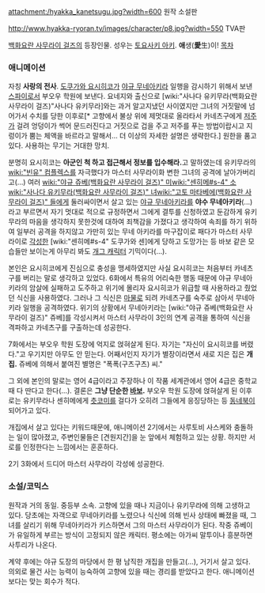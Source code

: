 attachment:/hyakka_kanetsugu.jpg?width=600
원작 소설판

http://www.hyakka-ryoran.tv/images/character/p8.jpg?width=550
TVA판

[[백화요란 사무라이 걸즈]]의 등장인물. 성우는 [[토요사키 아키]]. '''애'''생('''愛'''生)이!
[[목차]]
=== 애니메이션 ===
자칭 '''사랑의 전사'''. [[도쿠가와 요시히코]]가 [[야규 무네아키라]] 일행을 감시하기 위해서 보낸 [[스파이]]로서 부오우 학원에 보낸다. 요네지와 출신으로 [wiki:"사나다 유키무라(백화요란 사무라이 걸즈)"사나다 유키무라]와는 과거 알고지냈던 사이였지만 그녀의 거짓말에 넘어가서 수치를 당한 이후로[* 고향에서 불상 위에 제멋대로 올라타서 카네츠구에게 [[저주]]가 걸려 엉덩이가 썩어 문드러진다고 거짓으로 겁을 주고 저주를 푸는 방법이랍시고 지렁이가 뿜는 체액을 바르라고 말해서… 더 이상의 자세한 설명은 생략한다.] 원한을 품고 있다. 사용하는 무기는 거대한 망치.

분명히 요시히코는 '''아군인 척 하고 접근해서 정보를 입수해라.'''고 말하였는데 유키무라의 [[wiki:"빈유" 컴플렉스]]를 자극했다가 마스터 사무라이화 변한 그녀의 공격에 날아가버리고(…) 여러 [[wiki:"야규 쥬베(백화요란 사무라이 걸즈)" 미]][[wiki:"센히메#s-4" 소]][[wiki:"사나다 유키무라(백화요란 사무라이 걸즈)" 녀]][[wiki:"고토 마타베에(백화요란 사무라이 걸즈)" 들]]에게 둘러싸이면서 살고 있는 [[야규 무네아키라]]를 '''야수 무네아키라'''(...)라고 부르면서 자기 멋대로 적으로 규정하면서 그에게 결투를 신청하였고 둔감하게 유키무라의 마음을 생각하지 못한것에 대하여 죄책감을 가졌다고 생각하여 속죄를 하기 위하여 일부러 공격을 하지않고 가만히 있는 무네 아키라를 마구잡이로 패다가 마스터 사무라이로 [[각성]]한 [wiki:"센히메#s-4" 도쿠가와 센]에게 당하고 도망가는 등 바보 같은 모습들만 보이는게 아무리 봐도 [[개그 캐릭터]] 기믹이다(…).

본인은 요시히코에게 진심으로 충성을 맹세하였지만 사실 요시히코는 처음부터 카네츠구를 버리는 말로 생각하고 있었다. 6화에서 특유의 어리숙한 행동 때문에 야규 무네아키라의 암살에 실패하고 도주하고 위기에 몰리자 요시히코가 위급할 때 사용하라고 줬었던 식신을 사용하였다. 그러나 그 식신은 [[마물]]로 되려 카네츠구를 숙주로 삼아서 무네아키라 일행을 공격하였다. 위기의 상황에서 무네아키라는 [wiki:"야규 쥬베(백화요란 사무라이 걸즈)" 쥬베]를 각성시켜서 마스터 사무라이 3인의 연계 공격을 통하여 식신을 격파하고 카네츠구를 구출하는데 성공한다.

7화에서는 부오우 학원 도장에 억지로 얹혀살게 된다. 자기는 "자신이 요시히코를 버렸다."고 우기지만 아무도 안 믿는다. 어째서인지 자기가 별장이라면서 새로 지은 집은 '''개집.''' 쥬베에 의해서 붙여진 별명은 "폭폭(구츠구츠) 씨."

그 외에 본인의 말로는 영어 4급이라고 주장하나 이 작품 세계관에서 영어 4급은 중학교 때 다 딴다고 한다(…). 결론은 '''그냥 단순한 [[바보]].''' 부오우 학원 도장에 얹혀살게 된 이후로는 유키무라나 센히메에게 [[츳코미]]를 걸다가 오히려 그들에게 응징당하는 등 [[동네북]]이 되어가고 있다.

개집에서 살고 있다는 키워드때문에, 애니메이션 2기에서는 사루토비 사스케와 충돌하는 일이 많아졌고, 주변인물들은 [견원지간]을 눈 앞에서 체험하고 있는 상황. 하지만 서로를 인정한다는 느낌에서는 훈훈하다.

2기 3화에서 드디어 마스터 사무라이 각성에 성공한다.

=== 소설/코믹스 ===
원작과 거의 동일. 중등부 소속. 고향에 있을 때나 지금이나 유키무라에 의해 고생하고 있다. 당초에는 자객으로 무네아키라를 노렸으나 식신에 의해 빈사 상태에 빠졌을 때, 그녀를 살리기 위해 무네아키라가 키스하면서 그의 마스터 사무라이가 된다. 작중 쥬베이가 유일하게 부르는 방식이 고정되지 않은 캐릭터. 평소에는 아가씨 말투이나 흥분하면 사투리가 나온다.

계약 후에는 야규 도장의 마당에서 한 평 남직한 개집을 만들고(…), 거기서 살고 있다. 의외로 물건 사는 능력이 능숙하여 고향에 있을 때는 경리를 받았다고 한다. 애니메이션보다는 맞는 회수가 적다.
